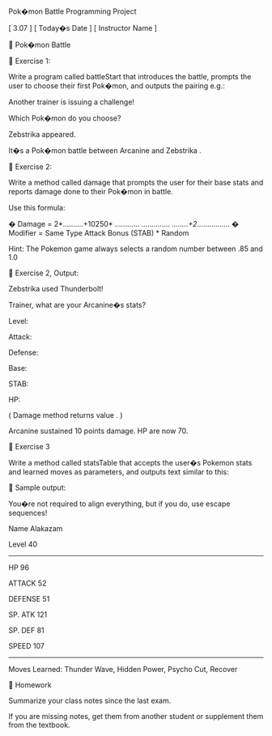 Pok�mon Battle 
Programming Project


[ 3.07 ] [ Today�s Date ] [ Instructor Name ]



Pok�mon Battle



Exercise 1:


Write a program called 
battleStart
that introduces the battle, prompts 
the user to choose their first Pok�mon, and outputs the pairing e.g.:


Another trainer is issuing a challenge!


Which Pok�mon do you choose?


Zebstrika
appeared.


It�s a Pok�mon battle between 
Arcanine
and 
Zebstrika
.



Exercise 2:


Write a method called damage that prompts the user for their base 
stats and reports damage done to their Pok�mon in battle.


Use this formula: 


�
Damage = 
2*..........+10250*
............
..............
*........+2*................
�
Modifier = Same Type Attack Bonus (STAB) * Random


Hint: The 
Pokemon
game always selects a random number between .85 and 1.0



Exercise 2, Output:


Zebstrika
used Thunderbolt!


Trainer, what are your 
Arcanine�s
stats?


Level:


Attack:


Defense:


Base:


STAB:


HP:


(
Damage method 
returns value
.
)


Arcanine
sustained 
10
points damage. HP are now 70.



Exercise 3


Write a method called 
statsTable
that accepts the user�s 
Pokemon
stats 
and learned moves as parameters, and outputs text similar to this:



Sample output:


You�re not required to align everything, but if you do, use escape sequences!


Name
Alakazam


Level 
40


------------------------------


HP
96


ATTACK
52


DEFENSE
51


SP. ATK
121


SP. DEF
81


SPEED
107


-------------------------------


Moves Learned:
Thunder Wave, Hidden Power, Psycho Cut, Recover



Homework


Summarize your class notes since the last exam.


If you are missing notes, get them from another student or 
supplement them from the textbook.


